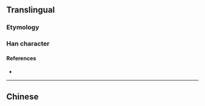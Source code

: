 {{also|歸|帰}}
{{character info/new}}
==Translingual==
{{Han simplified forms|歸|帰|归}}

===Etymology===
{{rfe|lang=zh|Was this character a vulgar variant, a cursive script (caoshu), etc.?}}
{{Han simp|帰|f=帚|t=彐}}

===Han character===
{{Han char|rn=58|rad=彐|as=02|sn=5|four=|canj=LLSM}}

====References====
* {{Han ref|kx=0362.051|dkj=09909|dj=0680.140|hdz=20960.110|uh=5F52|ud=24402}}

----

==Chinese==
{{zh-see|歸}}